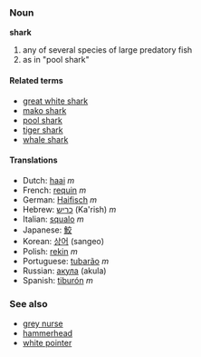 ===Noun===
'''shark'''

# any of several species of large predatory fish
# as in "pool shark"<!-- please insert real def -->

====Related terms====
*[[great white shark]]
*[[mako shark]]
*[[pool shark]]
*[[tiger shark]]
*[[whale shark]]

====Translations====
*Dutch: [[haai]] ''m''
*French: [[requin]] ''m''
*German: [[Haifisch]] ''m''
*Hebrew: [[כריש]] (Ka'rish) ''m''
*Italian: [[squalo]] ''m''
*Japanese: [[鮫]]
*Korean: [[상어]] (sangeo)
*Polish: [[rekin]] ''m''
*Portuguese: [[tubarão]] ''m''
*Russian: [[акула]] (akula)
*Spanish: [[tiburón]] ''m''

===See also===
*[[grey nurse]]
*[[hammerhead]]
*[[white pointer]]
